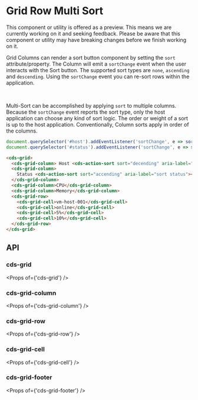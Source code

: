 
<Meta title="Data Grid (Preview)/Row Multi Sort" />

# Grid Row Multi Sort

<cds-alert-group status="warning" cds-layout="m-b:lg">
  <cds-alert>
    This component or utility is offered as a preview. This means we are currently working on it and seeking feedback.
    Please be aware that this component or utility may have breaking changes before we finish working on it.
  </cds-alert>
</cds-alert-group>

Grid Columns can render a sort button component by setting the `sort` attribute/property.
The Column will emit a `sortChange` event when the user interacts with the Sort button.
The supported sort types are `none`, `ascending` and `descending`. Using the `sortChange`
event you can re-sort rows within the application.

<Story id="stories-grid--row-multi-sort" />

<br />

Multi-Sort can be accomplished by applying `sort` to multiple columns. Because the `sortChange`
event reports the sort type, only the host application can choose any kind of sort logic. The
order or weight of a sort is up to the host application. Conventionally, Column sorts apply
in order of the columns.

```javascript
document.querySelector('#host').addEventListener('sortChange', e => sortByString(e.detail));
document.querySelector('#status').addEventListener('sortChange', e => sortByNumber(e.detail));
```

```html
<cds-grid>
  <cds-grid-column> Host <cds-action-sort sort="decending" aria-label="sort host"></cds-action-sort> </cds-grid-column>
  <cds-grid-column>
    Status <cds-action-sort sort="accending" aria-label="sort status"></cds-action-sort>
  </cds-grid-column>
  <cds-grid-column>CPU</cds-grid-column>
  <cds-grid-column>Memory</cds-grid-column>
  <cds-grid-row>
    <cds-grid-cell>vm-host-001</cds-grid-cell>
    <cds-grid-cell>online</cds-grid-cell>
    <cds-grid-cell>5%</cds-grid-cell>
    <cds-grid-cell>10%</cds-grid-cell>
  </cds-grid-row>
</cds-grid>
```

## API

### cds-grid

<Props of={'cds-grid'} />

### cds-grid-column

<Props of={'cds-grid-column'} />

### cds-grid-row

<Props of={'cds-grid-row'} />

### cds-grid-cell

<Props of={'cds-grid-cell'} />

### cds-grid-footer

<Props of={'cds-grid-footer'} />
